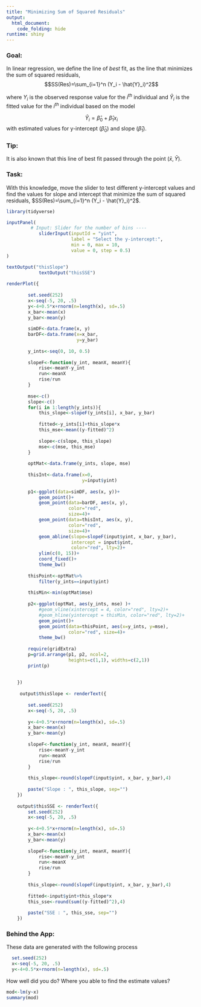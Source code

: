 ```yaml
---
title: "Minimizing Sum of Squared Residuals"
output:
  html_document:
    code_folding: hide
runtime: shiny
---
```


### Goal:

In linear regression, we define the line of *best* fit, as the line that minimizes the sum of squared residuals, $$SS(Res)=\sum_{i=1}^n (Y_i - \hat{Y}_i)^2$$

where $Y_i$ is the observed response value for the $i^{th}$ individual and $\hat{Y}_i$ is the fitted value for the $i^{th}$ individual based on the model

$$ \hat{Y}_i=\hat{\beta}_0+\hat{\beta}_1 x_i$$
with estimated values for y-intercept ($\hat{\beta}_0$) and slope ($\hat{\beta}_1$).

### Tip:

It is also known that this line of best fit passed through the point $(\bar{x}, \bar{Y})$. 

### Task:

With this knowledge, move the slider to test different y-intercept values and find the values for slope and intercept that minimize the sum of squared residuals, $SS(Res)=\sum_{i=1}^n (Y_i - \hat{Y}_i)^2$.

```r
library(tidyverse)

inputPanel(
         # Input: Slider for the number of bins ----
            sliderInput(inputId = "yint",
                        label = "Select the y-intercept:",
                        min = 0, max = 10,
                        value = 0, step = 0.5)
)

textOutput("thisSlope")
            textOutput("thisSSE")
            
renderPlot({
        
        set.seed(252)
        x<-seq(-5, 20, .5)
        y<-4+0.5*x+rnorm(n=length(x), sd=.5)
        x_bar<-mean(x)
        y_bar<-mean(y)
        
        simDF<-data.frame(x, y)
        barDF<-data.frame(x=x_bar, 
                          y=y_bar)
        
        y_ints<-seq(0, 10, 0.5)
        
        slopeF<-function(y_int, meanX, meanY){
            rise<-meanY-y_int
            run<-meanX
            rise/run
        }
        
        mse<-c()
        slope<-c()
        for(i in 1:length(y_ints)){
            this_slope<-slopeF(y_ints[i], x_bar, y_bar)
            
            fitted<-y_ints[i]+this_slope*x
            this_mse<-mean((y-fitted)^2)
            
            slope<-c(slope, this_slope)
            mse<-c(mse, this_mse)
        }
        
        optMat<-data.frame(y_ints, slope, mse)
        
        thisInt<-data.frame(x=0, 
                            y=input$yint)
        
        p1<-ggplot(data=simDF, aes(x, y))+
            geom_point()+
            geom_point(data=barDF, aes(x, y), 
                       color="red", 
                       size=4)+
            geom_point(data=thisInt, aes(x, y), 
                       color="red",
                       size=4)+
            geom_abline(slope=slopeF(input$yint, x_bar, y_bar), 
                        intercept = input$yint, 
                        color="red", lty=2)+
            ylim(c(0, 15))+
            coord_fixed()+
            theme_bw()
        
        thisPoint<-optMat%>%
            filter(y_ints==input$yint)
        
        thisMin<-min(optMat$mse)
        
        p2<-ggplot(optMat, aes(y_ints, mse) )+
            #geom_vline(xintercept = 4, color="red", lty=2)+
            #geom_hline(yintercept = thisMin, color="red", lty=2)+
            geom_point()+
            geom_point(data=thisPoint, aes(x=y_ints, y=mse),
                       color="red", size=4)+
            theme_bw()
        
        require(gridExtra)
        p=grid.arrange(p1, p2, ncol=2,
                       heights=c(1,1), widths=c(2,1))
        print(p)
        
        
    })
    
     output$thisSlope <- renderText({ 
        
        set.seed(252)
        x<-seq(-5, 20, .5)
        
        y<-4+0.5*x+rnorm(n=length(x), sd=.5)
        x_bar<-mean(x)
        y_bar<-mean(y)
        
        slopeF<-function(y_int, meanX, meanY){
            rise<-meanY-y_int
            run<-meanX
            rise/run
        }
        
        this_slope<-round(slopeF(input$yint, x_bar, y_bar),4)
        
        paste("Slope : ", this_slope, sep="")
    })
    
    output$thisSSE <- renderText({ 
        set.seed(252)
        x<-seq(-5, 20, .5)
        
        y<-4+0.5*x+rnorm(n=length(x), sd=.5)
        x_bar<-mean(x)
        y_bar<-mean(y)
        
        slopeF<-function(y_int, meanX, meanY){
            rise<-meanY-y_int
            run<-meanX
            rise/run
        }
        
        this_slope<-round(slopeF(input$yint, x_bar, y_bar),4)
        
        fitted<-input$yint+this_slope*x
        this_sse<-round(sum((y-fitted)^2),4)
        
        paste("SSE : ", this_sse, sep="")
    })
```

### Behind the App: 

These data are generated with the following process

```r
  set.seed(252)
  x<-seq(-5, 20, .5)
  y<-4+0.5*x+rnorm(n=length(x), sd=.5)
```

How well did you do? Where you able to find the estimate values? 

```r
mod<-lm(y~x)
summary(mod)
```

